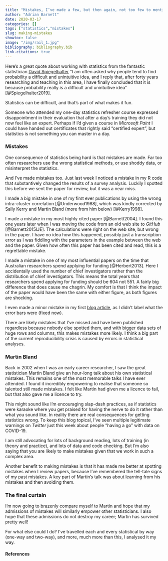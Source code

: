 ```yaml
---
title: "Mistakes, I’ve made a few, but then again, not too few to mention"
author: "Adrian Barnett"
date: 2020-03-17
categories: []
tags: ["statistics","mistakes"]
slug: making-mistakes
showtoc: false
image: "/img/rail_1.jpg"
bibliography: bibliography.bib
link-citations: true
---
```


Here’s a great quote about working with statistics from the fantastic statistician [David Spiegelhalter](http://www.statslab.cam.ac.uk/~david/) “I am often asked why people tend to find probability a difficult and unintuitive idea, and I reply that, after forty years researching and teaching in this area, I have finally concluded that it is because probability really _is_ a difficult and unintuitive idea” [@Spiegelhalter2019]. 

Statistics can be difficult, and that’s part of what makes it fun. 

Someone who attended my one-day statistics refresher course expressed disappointment in their evaluation that after a day’s training they did not now feel like an expert. Perhaps if I’d given a course in _Microsoft Paint_ I could have handed out certificates that rightly said “certified expert”, but statistics is not something you can master in a day. 

### Mistakes

One consequence of statistics being hard is that mistakes are made. Far too often researchers use the wrong statistical methods, or use shoddy data, or misinterpret the statistics. 


And I’ve made mistakes too. Just last week I noticed a mistake in my R code that substantively changed the results of a survey analysis. Luckily I spotted this before we sent the paper for review, but it was a near miss.

I made a big mistake in one of my first ever publications by using the wrong intra-cluster correlation [@Underwood1988], which was kindly corrected by Sally Kerry and Martin Bland (more from him below) [@Kerry1998].

I made a mistake in my most highly cited paper [@Barnett2004]. I found this one years later when I was moving the code from an old web site to _GitHub_ [@Barnett2015IJE]. The calculations were right on the web site, but wrong in the paper. I have no idea how this happened, possibly just a transcription error as I was fiddling with the parameters in the example between the web and the paper. Given how often this paper has been cited and read, this is a regrettable mistake.

I made a mistake in one of my most influential papers on the time that Australian researchers spend applying for funding [@Herbert2013]. Here I accidentally used the number of chief investigators rather than the distribution of chief investigators. This means the total years that researchers spend applying for funding should be 604 not 551. A fairly big difference that does cause me chagrin. My comfort is that I think the impact of the paper would have been the same with either figure, as both figures are shocking.

I even made a minor mistake in my first [blog article](https://medianwatch.netlify.com/post/funding-gender-disparity), as I didn’t label what the error bars were (fixed now).

There are likely mistakes that I’ve missed and have been published regardless because nobody else spotted them, and with bigger data sets of huge rows and columns, this makes mistakes more likely. I think a big part of the current reproducibility crisis is caused by errors in statistical analyses.

### Martin Bland

Back in 2002 when I was an early career researcher, I saw the great statistician Martin Bland give an hour-long talk about his own statistical mistakes. This remains one of the most memorable talks I have ever attended. I found it incredibly empowering to realise that someone so talented still made mistakes. I felt like Martin had given me a licence to fail, but that also gave me a licence to try.

This might sound like I’m encouraging slap-dash practices, as if statistics were karaoke where you get praised for having the nerve to do it rather than what you sound like. In reality there are real consequences for getting statistics wrong. To keep this blog topical, I've seen multiple legitimate warnings on _Twitter_ just this week about people "having a go" with data on COVID-19.

I am still advocating for lots of background reading, lots of training (in theory and practice), and lots of data and code checking. But I'm also saying that you are likely to make mistakes given that we work in such a complex area.

Another benefit to making mistakes is that it has made me better at spotting mistakes when I review papers, because I've remembered the tell-tale signs of my past mistakes.
A key part of Martin’s talk was about learning from his mistakes and then avoiding them. 

### The final curtain

I’m now going to brazenly compare myself to Martin and hope that my admissions of mistakes will similarly empower other statisticians. I also hope that these admissions do not destroy my career; Martin has survived pretty well! 

For what else could I do? I’ve travelled each and every statistical by way (one-way and two-way), and more, much more than this, I analysed it my way.

#### References
